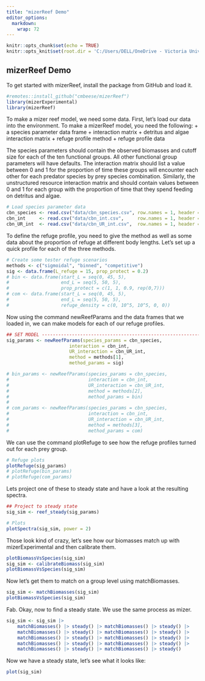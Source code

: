 ```yaml
---
title: "mizerReef Demo"
editor_options: 
  markdown: 
    wrap: 72
---
```


```r
knitr::opts_chunk$set(echo = TRUE)
knitr::opts_knit$set(root.dir = 'C:/Users/DELL/OneDrive - Victoria University of Wellington - STAFF/Thesis/3_mizerReef/mizerReef')
```

## mizerReef Demo

To get started with mizerReef, install the package from GitHub and load
it.

```r
#remotes::install_github("cmbeese/mizerReef")
library(mizerExperimental)
library(mizerReef)
```

To make a mizer reef model, we need some data. First, let's load our
data into the environment. To make a mizerReef model, you need the
following: + a species parameter data frame + interaction matrix +
detritus and algae interaction matrix + refuge profile method + refuge
profile data

The species parameters should contain the observed biomasses and cutoff
size for each of the ten functional groups. All other functional group
parameters will have defaults. The interaction matrix should list a
value between 0 and 1 for the proportion of time these groups will
encounter each other for each predator species by prey species
combination. Similarly, the unstructured resource interaction matrix and
should contain values between 0 and 1 for each group with the proportion
of time that they spend feeding on detritus and algae.

```r
# Load species parameter data
cbn_species <- read.csv("data/cbn_species.csv", row.names = 1, header = TRUE)
cbn_int     <- read.csv("data/cbn_int.csv",     row.names = 1, header = TRUE)
cbn_UR_int  <- read.csv("data/cbn_UR_int.csv",  row.names = 1, header = TRUE)
```

To define the refuge profile, you need to give the method as well as
some data about the proportion of refuge at different body lengths.
Let's set up a quick profile for each of the three methods.

```r
# Create some tester refuge scenarios
methods <- c("sigmoidal", "binned", "competitive")
sig <- data.frame(L_refuge = 15, prop_protect = 0.2)
# bin <- data.frame(start_L = seq(0, 45, 5),
#                   end_L = seq(5, 50, 5),
#                   prop_protect = c(1, 1, 0.9, rep(0,7)))
# com <- data.frame(start_L = seq(0, 45, 5),
#                   end_L = seq(5, 50, 5),
#                   refuge_density = c(0, 10^5, 10^5, 0, 0))
```

Now using the command newReefParams and the data frames that we loaded
in, we can make models for each of our refuge profiles.

```r
## SET MODEL -------------------------------------------------------------------
sig_params <- newReefParams(species_params = cbn_species,
                       interaction = cbn_int,
                       UR_interaction = cbn_UR_int,
                       method = methods[1],
                       method_params = sig)

# bin_params <- newReefParams(species_params = cbn_species,
#                             interaction = cbn_int,
#                             UR_interaction = cbn_UR_int,
#                             method = methods[2],
#                             method_params = bin)
# 
# com_params <- newReefParams(species_params = cbn_species,
#                             interaction = cbn_int,
#                             UR_interaction = cbn_UR_int,
#                             method = methods[3],
#                             method_params = com)
```

We can use the command plotRefuge to see how the refuge profiles turned
out for each prey group.

```r
# Refuge plots
plotRefuge(sig_params)
# plotRefuge(bin_params)
# plotRefuge(com_params)
```

Lets project one of these to steady state and have a look at the
resulting spectra.

```r
## Project to steady state
sig_sim <- reef_steady(sig_params)

# Plots
plotSpectra(sig_sim, power = 2)
```

Those look kind of crazy, let's see how our biomasses match up with
mizerExperimental and then calibrate them.

```r
plotBiomassVsSpecies(sig_sim)
sig_sim <- calibrateBiomass(sig_sim)
plotBiomassVsSpecies(sig_sim)
```

Now let's get them to match on a group level using matchBiomasses.

```r
sig_sim <- matchBiomasses(sig_sim)
plotBiomassVsSpecies(sig_sim)
```

Fab. Okay, now to find a steady state. We use the same process as mizer.

```r
sig_sim <- sig_sim |>
    matchBiomasses() |> steady() |> matchBiomasses() |> steady() |>
    matchBiomasses() |> steady() |> matchBiomasses() |> steady() |>
    matchBiomasses() |> steady() |> matchBiomasses() |> steady() |>
    matchBiomasses() |> steady() |> matchBiomasses() |> steady() |>
    matchBiomasses() |> steady() |> matchBiomasses() |> steady()
```

Now we have a steady state, let's see what it looks like:

```r
plot(sig_sim)
```
